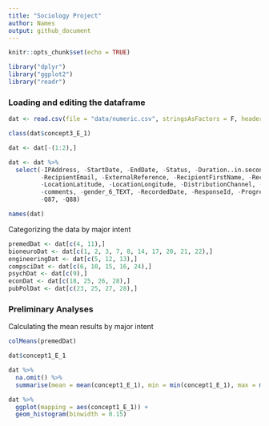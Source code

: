 ```yaml
---
title: "Sociology Project"
author: Names
output: github_document
---
```


```r
knitr::opts_chunk$set(echo = TRUE)
```

```r
library("dplyr")
library("ggplot2")
library("readr")
```

### Loading and editing the dataframe

```r
dat <- read.csv(file = "data/numeric.csv", stringsAsFactors = F, header=TRUE) 

class(dat$concept3_E_1)

dat <- dat[-(1:2),]

dat <- dat %>%
  select(-IPAddress, -StartDate, -EndDate, -Status, -Duration..in.seconds., 
         -RecipientEmail, -ExternalReference, -RecipientFirstName, -RecipientLastName, 
         -LocationLatitude, -LocationLongitude, -DistributionChannel, -UserLanguage, -Agree, 
         -comments, -gender_6_TEXT, -RecordedDate, -ResponseId, -Progress, -Finished, -Q86, 
         -Q87, -Q88)

names(dat)
```

Categorizing the data by major intent

```r
premedDat <- dat[c(4, 11),]
bioneuroDat <- dat[c(1, 2, 3, 7, 8, 14, 17, 20, 21, 22),]
engineeringDat <- dat[c(5, 12, 13),]
compsciDat <- dat[c(6, 10, 15, 16, 24),]
psychDat <- dat[c(9),]
econDat <- dat[c(18, 25, 26, 28),]
pubPolDat <- dat[c(23, 25, 27, 28),]
```

### Preliminary Analyses

Calculating the mean results by major intent

```r
colMeans(premedDat)

dat$concept1_E_1

dat %>%
  na.omit() %>%
  summarise(mean = mean(concept1_E_1), min = min(concept1_E_1), max = max(concept1_E_1), sd = sd(concept1_E_1))

dat %>%
  ggplot(mapping = aes(concept1_E_1)) +
  geom_histogram(binwidth = 0.15)

```

